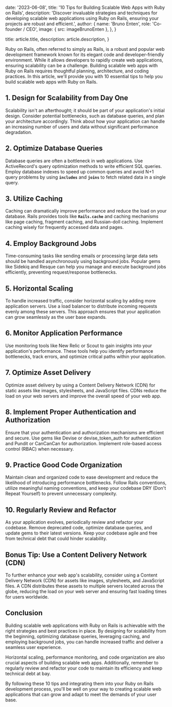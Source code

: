 
  date: '2023-06-08',
  title: '10 Tips for Building Scalable Web Apps with Ruby on Rails',
  description:
    'Discover invaluable strategies and techniques for developing scalable web applications using Ruby on Rails, ensuring your projects are robust and efficient.',
  author: {
    name: 'Bruno Enten',
    role: 'Co-founder / CEO',
    image: { src: imageBrunoEnten },
  },
}

  title: article.title,
  description: article.description,
}

Ruby on Rails, often referred to simply as Rails, is a robust and popular web development framework known for its elegant code and developer-friendly environment. While it allows developers to rapidly create web applications, ensuring scalability can be a challenge. Building scalable web apps with Ruby on Rails requires thoughtful planning, architecture, and coding practices. In this article, we'll provide you with 10 essential tips to help you build scalable web apps with Ruby on Rails.

## **1. Design for Scalability from Day One**

Scalability isn't an afterthought; it should be part of your application's initial design. Consider potential bottlenecks, such as database queries, and plan your architecture accordingly. Think about how your application can handle an increasing number of users and data without significant performance degradation.

## **2. Optimize Database Queries**

Database queries are often a bottleneck in web applications. Use ActiveRecord's query optimization methods to write efficient SQL queries. Employ database indexes to speed up common queries and avoid N+1 query problems by using **`includes`** and **`joins`** to fetch related data in a single query.

## **3. Utilize Caching**

Caching can dramatically improve performance and reduce the load on your database. Rails provides tools like **`Rails.cache`** and caching mechanisms like page caching, fragment caching, and Russian-doll caching. Implement caching wisely for frequently accessed data and pages.

## **4. Employ Background Jobs**

Time-consuming tasks like sending emails or processing large data sets should be handled asynchronously using background jobs. Popular gems like Sidekiq and Resque can help you manage and execute background jobs efficiently, preventing request/response bottlenecks.

## **5. Horizontal Scaling**

To handle increased traffic, consider horizontal scaling by adding more application servers. Use a load balancer to distribute incoming requests evenly among these servers. This approach ensures that your application can grow seamlessly as the user base expands.

## **6. Monitor Application Performance**

Use monitoring tools like New Relic or Scout to gain insights into your application's performance. These tools help you identify performance bottlenecks, track errors, and optimize critical paths within your application.

## **7. Optimize Asset Delivery**

Optimize asset delivery by using a Content Delivery Network (CDN) for static assets like images, stylesheets, and JavaScript files. CDNs reduce the load on your web servers and improve the overall speed of your web app.

## **8. Implement Proper Authentication and Authorization**

Ensure that your authentication and authorization mechanisms are efficient and secure. Use gems like Devise or devise_token_auth for authentication and Pundit or CanCanCan for authorization. Implement role-based access control (RBAC) when necessary.

## **9. Practice Good Code Organization**

Maintain clean and organized code to ease development and reduce the likelihood of introducing performance bottlenecks. Follow Rails conventions, utilize meaningful naming conventions, and keep your codebase DRY (Don't Repeat Yourself) to prevent unnecessary complexity.

## **10. Regularly Review and Refactor**

As your application evolves, periodically review and refactor your codebase. Remove deprecated code, optimize database queries, and update gems to their latest versions. Keep your codebase agile and free from technical debt that could hinder scalability.

## **Bonus Tip: Use a Content Delivery Network (CDN)**

To further enhance your web app's scalability, consider using a Content Delivery Network (CDN) for assets like images, stylesheets, and JavaScript files. A CDN distributes these assets to multiple servers located across the globe, reducing the load on your web server and ensuring fast loading times for users worldwide.

## **Conclusion**

Building scalable web applications with Ruby on Rails is achievable with the right strategies and best practices in place. By designing for scalability from the beginning, optimizing database queries, leveraging caching, and employing background jobs, you can handle increased traffic and deliver a seamless user experience.

Horizontal scaling, performance monitoring, and code organization are also crucial aspects of building scalable web apps. Additionally, remember to regularly review and refactor your code to maintain its efficiency and keep technical debt at bay.

By following these 10 tips and integrating them into your Ruby on Rails development process, you'll be well on your way to creating scalable web applications that can grow and adapt to meet the demands of your user base.
